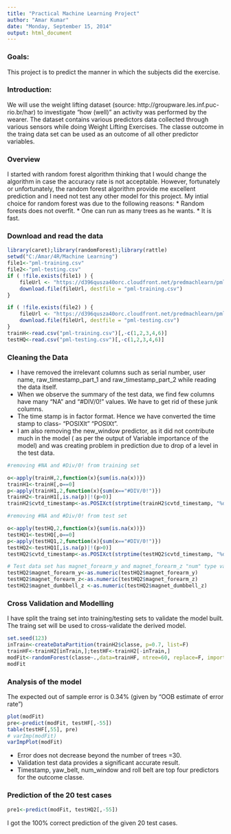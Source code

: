 ```yaml
---
title: "Practical Machine Learning Project"
author: "Amar Kumar"
date: "Monday, September 15, 2014"
output: html_document
---
```

### Goals: 
This project is to predict the manner in which the subjects did the exercise.

### Introduction: 
We will use the weight lifting dataset (source: http://groupware.les.inf.puc-rio.br/har) to investigate "how (well)" an activity was performed by the wearer. The dataset contains various predictors data collected through various sensors while doing Weight Lifting Exercises. 
The classe outcome in the traing data set can be used as an outcome of all other predictor variables.

### Overview
I started with random forest algorithm thinking that I would change the algorithm in case the accuracy rate is not acceptable. However, fortunately or unfortunately,  the random forest algorithm provide me excellent prediction and I need not test any other model for this project. 
My intial choice for random forest was due to the following reasons:
* Random forests does not overfit. 
* One can run as many trees as he wants. 
* It is fast. 


### Download and read the data
```r
library(caret);library(randomForest);library(rattle)
setwd("C:/Amar/4R/Machine Learning")
file1<-"pml-training.csv"
file2<-"pml-testing.csv"
if ( !file.exists(file1) ) {
    fileUrl <- "https://d396qusza40orc.cloudfront.net/predmachlearn/pml-training.csv"  
    download.file(fileUrl, destfile = "pml-training.csv")
}

if ( !file.exists(file2) ) {
    fileUrl <- "https://d396qusza40orc.cloudfront.net/predmachlearn/pml-testing.csv"  
    download.file(fileUrl, destfile = "pml-testing.csv")
}
trainH<-read.csv("pml-training.csv")[,-c(1,2,3,4,6)]
testHQ<-read.csv("pml-testing.csv")[,-c(1,2,3,4,6)]
```

### Cleaning the Data
* I have removed the irrelevant columns such as serial number, user name, raw_timestamp_part_1 and raw_timestamp_part_2 while reading the data itself.
* When we observe the summary of the test data, we find few columns have many "NA" and "#DIV/0!" values. We have to get rid of these junk columns. 
* The time stamp is in factor format. Hence we have converted the time stamp to class- "POSIXlt" "POSIXt".
* I am also removing the new_window predictor, as it did not contribute much in the model ( as per the output of Variable importance of the model) and was creating problem in prediction due to drop of a level in the test data.

```r
#removing #NA and #Div/0! from training set

o<-apply(trainH,2,function(x){sum(is.na(x))})
trainH1<-trainH[,o==0]
p<-apply(trainH1,2,function(x){sum(x=="#DIV/0!")})
trainH2<-trainH1[,is.na(p)|!(p>0)]
trainH2$cvtd_timestamp<-as.POSIXct(strptime(trainH2$cvtd_timestamp, "%d/%m/%Y  %H:%M"))

#removing #NA and #Div/0! from test set

o<-apply(testHQ,2,function(x){sum(is.na(x))})
testHQ1<-testHQ[,o==0]
p<-apply(testHQ1,2,function(x){sum(x=="#DIV/0!")})
testHQ2<-testHQ1[,is.na(p)|!(p>0)]
testHQ2$cvtd_timestamp<-as.POSIXct(strptime(testHQ2$cvtd_timestamp, "%d/%m/%Y  %H:%M"))

# Test data set has magnet_forearm_y and magnet_forearm_z "num" type values. However the same variables are of "int" type in the training data set.
testHQ2$magnet_forearm_y<-as.numeric(testHQ2$magnet_forearm_y)
testHQ2$magnet_forearm_z<-as.numeric(testHQ2$magnet_forearm_z)
testHQ2$magnet_dumbbell_z <-as.numeric(testHQ2$magnet_dumbbell_z)
```

### Cross Validation and Modelling
I have split the traing set into training/testing sets to validate the model built. The traing set will be used to cross-validate the derived model. 

```r
set.seed(123)
inTrain<-createDataPartition(trainH2$classe, p=0.7, list=F)
trainHF<-trainH2[inTrain,];testHF<-trainH2[-inTrain,]
modFit<-randomForest(classe~.,data=trainHF, ntree=60, replace=F, importance=T)
modFit
```

### Analysis of the model 
The expected out of sample error is 0.34% (given by "OOB estimate of  error rate")
```r
plot(modFit)
pre<-predict(modFit, testHF[,-55])
table(testHF[,55], pre)
# varImp(modFit)
varImpPlot(modFit)
```

* Error does not decrease beyond the number of trees =30.
* Validation test data provides a significant accurate result.
* Timestamp, yaw_belt, num_window and roll belt are top four predictors for the outcome classe.

### Prediction of the  20 test cases
```r
pre1<-predict(modFit, testHQ2[,-55])
```

I got the 100% correct prediction of the given 20 test cases.